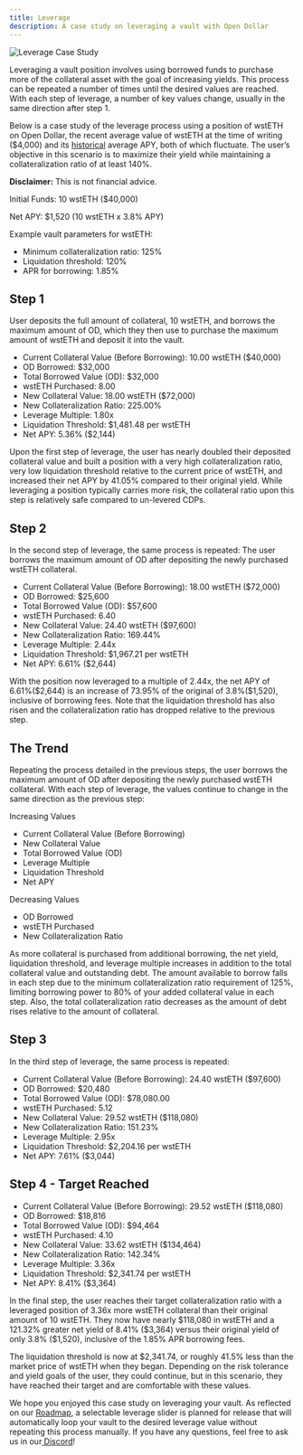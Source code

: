```yaml
---
title: Leverage
description: A case study on leveraging a vault with Open Dollar
---
```


<img src="./img/od-leveraging-yields.png" alt="Leverage Case Study" />

Leveraging a vault position involves using borrowed funds to purchase more of the collateral asset with the goal of increasing yields. This process can be repeated a number of times until the desired values are reached. With each step of leverage, a number of key values change, usually in the same direction after step 1.

Below is a case study of the leverage process using a position of wstETH on Open Dollar, the recent average value of wstETH at the time of writing (\$4,000) and its [historical](https://dune.com/queries/570874/4069098) average APY, both of which fluctuate. The user’s objective in this scenario is to maximize their yield while maintaining a collateralization ratio of at least 140%.

**Disclaimer:** This is not financial advice.

Initial Funds: 10 wstETH (\$40,000)

Net APY: \$1,520 (10 wstETH x 3.8% APY)

Example vault parameters for wstETH:

* Minimum collateralization ratio: 125%
* Liquidation threshold: 120%
* APR for borrowing: 1.85%

## Step 1

User deposits the full amount of collateral, 10 wstETH, and borrows the maximum amount of OD, which they then use to purchase the maximum amount of wstETH and deposit it into the vault.

* Current Collateral Value (Before Borrowing): 10.00 wstETH (\$40,000)
* OD Borrowed: \$32,000
* Total Borrowed Value (OD): \$32,000
* wstETH Purchased: 8.00
* New Collateral Value: 18.00 wstETH (\$72,000)
* New Collateralization Ratio: 225.00%
* Leverage Multiple: 1.80x
* Liquidation Threshold: \$1,481.48 per wstETH
* Net APY: 5.36% (\$2,144)

Upon the first step of leverage, the user has nearly doubled their deposited collateral value and built a position with a very high collateralization ratio, very low liquidation threshold relative to the current price of wstETH, and increased their net APY by 41.05% compared to their original yield. While leveraging a position typically carries more risk, the collateral ratio upon this step is relatively safe compared to un-levered CDPs.

## Step 2

In the second step of leverage, the same process is repeated: The user borrows the maximum amount of OD after depositing the newly purchased wstETH collateral.

* Current Collateral Value (Before Borrowing): 18.00 wstETH (\$72,000)
* OD Borrowed: \$25,600
* Total Borrowed Value (OD): \$57,600
* wstETH Purchased: 6.40
* New Collateral Value: 24.40 wstETH (\$97,600)
* New Collateralization Ratio: 169.44%
* Leverage Multiple: 2.44x
* Liquidation Threshold: \$1,967.21 per wstETH
* Net APY: 6.61% (\$2,644)

With the position now leveraged to a multiple of 2.44x, the net APY of 6.61%(\$2,644) is an increase of 73.95% of the original of 3.8%(\$1,520), inclusive of borrowing fees. Note that the liquidation threshold has also risen and the collateralization ratio has dropped relative to the previous step.


## The Trend

Repeating the process detailed in the previous steps, the user borrows the maximum amount of OD after depositing the newly purchased wstETH collateral. With each step of leverage, the values continue to change in the same direction as the previous step:

Increasing Values

* Current Collateral Value (Before Borrowing)
* New Collateral Value 
* Total Borrowed Value (OD) 
* Leverage Multiple 
* Liquidation Threshold
* Net APY

Decreasing Values

* OD Borrowed
* wstETH Purchased
* New Collateralization Ratio

As more collateral is purchased from additional borrowing, the net yield, liquidation threshold, and leverage multiple increases in addition to the total collateral value and outstanding debt. The amount available to borrow falls in each step due to the minimum collateralization ratio requirement of 125%, limiting borrowing power to 80% of your added collateral value in each step. Also, the total collateralization ratio decreases as the amount of debt rises relative to the amount of collateral.

## Step 3

In the third step of leverage, the same process is repeated: 

* Current Collateral Value (Before Borrowing): 24.40 wstETH (\$97,600)
* OD Borrowed: \$20,480
* Total Borrowed Value (OD): \$78,080.00
* wstETH Purchased: 5.12
* New Collateral Value: 29.52 wstETH (\$118,080)
* New Collateralization Ratio: 151.23%
* Leverage Multiple: 2.95x
* Liquidation Threshold: \$2,204.16 per wstETH
* Net APY: 7.61% (\$3,044)

## Step 4 - Target Reached

* Current Collateral Value (Before Borrowing): 29.52 wstETH (\$118,080)
* OD Borrowed: \$18,816
* Total Borrowed Value (OD): \$94,464
* wstETH Purchased: 4.10
* New Collateral Value: 33.62 wstETH (\$134,464)
* New Collateralization Ratio: 142.34%
* Leverage Multiple: 3.36x
* Liquidation Threshold: \$2,341.74 per wstETH
* Net APY: 8.41% (\$3,364)

In the final step, the user reaches their target collateralization ratio with a leveraged position of 3.36x more wstETH collateral than their original amount of 10 wstETH. They now have nearly \$118,080 in wstETH and a 121.32% greater net yield of 8.41% (\$3,364) versus their original yield of only 3.8% (\$1,520), inclusive of the 1.85% APR borrowing fees.


The liquidation threshold is now at \$2,341.74, or roughly 41.5% less than the market price of wstETH when they began. Depending on the risk tolerance and yield goals of the user, they could continue, but in this scenario, they have reached their target and are comfortable with these values.

We hope you enjoyed this case study on leveraging your vault. As reflected on our [Roadmap](https://www.notion.so/opendollar/d276e9d464d6478cacf86c2d75e21982?v=24d2ad15c92c4a3895c6066bfac2e303&pvs=4), a selectable leverage slider is planned for release that will automatically loop your vault to the desired leverage value without repeating this process manually. If you have any questions, feel free to ask us in our[ Discord](https://discord.com/invite/UbTUfuGBrS)!
